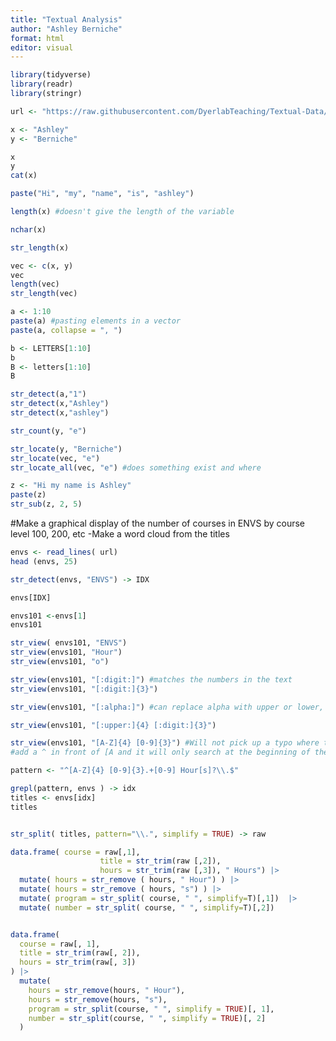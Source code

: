 ```yaml
---
title: "Textual Analysis"
author: "Ashley Berniche"
format: html
editor: visual
---
```


```r

library(tidyverse)
library(readr)
library(stringr)

url <- "https://raw.githubusercontent.com/DyerlabTeaching/Textual-Data/refs/heads/main/data/ENVSclasses.txt?token=GHSAT0AAAAAACWO27UIA46V72P7DBZEP5EKZYZFFXQ" 
```

```r
x <- "Ashley"
y <- "Berniche"

x
y
cat(x)
```

```r
paste("Hi", "my", "name", "is", "ashley")

```

```r
length(x) #doesn't give the length of the variable

nchar(x)

str_length(x)
```

```r
vec <- c(x, y)
vec
length(vec)
str_length(vec)
```

```r
a <- 1:10
paste(a) #pasting elements in a vector 
paste(a, collapse = ", ")

b <- LETTERS[1:10]
b
B <- letters[1:10]
B
```

```r

str_detect(a,"1")
str_detect(x,"Ashley")
str_detect(x,"ashley")

str_count(y, "e")
```

```r
str_locate(y, "Berniche")
str_locate(vec, "e")
str_locate_all(vec, "e") #does something exist and where 

```

```r
z <- "Hi my name is Ashley"
paste(z)
str_sub(z, 2, 5)


```

#Make a graphical display of the number of courses in ENVS by course level 100, 200, etc -Make a word cloud from the titles

```r
envs <- read_lines( url)
head (envs, 25)
```

```r
str_detect(envs, "ENVS") -> IDX

envs[IDX]
```

```r
envs101 <-envs[1]
envs101
```

```r
str_view( envs101, "ENVS")
str_view(envs101, "Hour")
str_view(envs101, "o")

str_view(envs101, "[:digit:]") #matches the numbers in the text 
str_view(envs101, "[:digit:]{3}")
```

```r
str_view(envs101, "[:alpha:]") #can replace alpha with upper or lower, or space 

str_view(envs101, "[:upper:]{4} [:digit:]{3}")

str_view(envs101, "[A-Z]{4} [0-9]{3}") #Will not pick up a typo where there is a typo or a space missing 
#add a ^ in front of [A and it will only search at the beginning of the line or $ to anchor at the end 
```

```r
pattern <- "^[A-Z]{4} [0-9]{3}.+[0-9] Hour[s]?\\.$"

grepl(pattern, envs ) -> idx
titles <- envs[idx]
titles


```

```r
```

```r
str_split( titles, pattern="\\.", simplify = TRUE) -> raw
```

```r
data.frame( course = raw[,1],
                    title = str_trim(raw [,2]),
                    hours = str_trim(raw [,3]), " Hours") |>
  mutate( hours = str_remove ( hours, " Hour") ) |>
  mutate( hours = str_remove ( hours, "s") ) |>
  mutate( program = str_split( course, " ", simplify=T)[,1])  |>
  mutate( number = str_split( course, " ", simplify=T)[,2]) 



```

```r
data.frame(
  course = raw[, 1],
  title = str_trim(raw[, 2]),
  hours = str_trim(raw[, 3])
) |>
  mutate(
    hours = str_remove(hours, " Hour"),
    hours = str_remove(hours, "s"),
    program = str_split(course, " ", simplify = TRUE)[, 1],
    number = str_split(course, " ", simplify = TRUE)[, 2]
  )

```

```r


```
